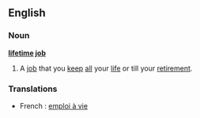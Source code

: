 ==English==

===Noun===
'''[[lifetime]] [[job]]'''

# A [[job]] that you [[keep]] [[all]] your [[life]] or till your [[retirement]].

===Translations===
*French : [[emploi à vie]]